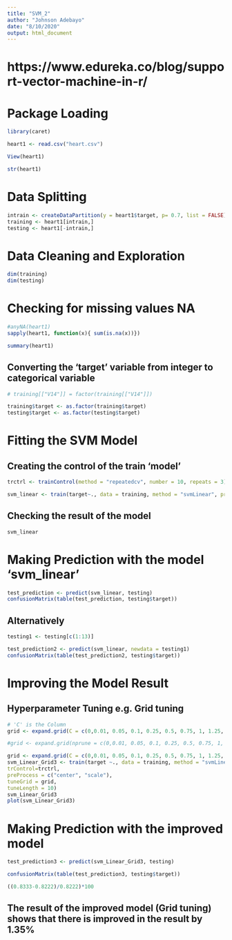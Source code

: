 ```yaml
---
title: "SVM_2"
author: "Johnson Adebayo"
date: "8/10/2020"
output: html_document
---
```


# https://www.edureka.co/blog/support-vector-machine-in-r/

# Package Loading
```r
library(caret)

```

```r

heart1 <- read.csv("heart.csv")
```

```r
View(heart1)

```


```r
str(heart1)

```

# Data Splitting
```r

intrain <- createDataPartition(y = heart1$target, p= 0.7, list = FALSE)
training <- heart1[intrain,]
testing <- heart1[-intrain,]
```

# Data Cleaning and Exploration
```r
dim(training)
dim(testing)

```

# Checking for missing values NA
```r
#anyNA(heart1)
sapply(heart1, function(x){ sum(is.na(x))})
```


```r
summary(heart1)

```

## Converting the 'target' variable from integer to categorical variable
```r
# training[["V14"]] = factor(training[["V14"]])

training$target <- as.factor(training$target)
testing$target <- as.factor(testing$target)

```


# Fitting the SVM Model 

## Creating the control of the train 'model'
```r
trctrl <- trainControl(method = "repeatedcv", number = 10, repeats = 3)


```


```r
svm_linear <- train(target~., data = training, method = "svmLinear", preProcess=c("center","scale"), trControl =trctrl, tuneLength=10 )

```

## Checking the result of the model
```r
svm_linear
```

# Making Prediction with the model 'svm_linear'
```r
test_prediction <- predict(svm_linear, testing)
confusionMatrix(table(test_prediction, testing$target))

```

## Alternatively
```r
testing1 <- testing[c(1:13)]

```


```r
test_prediction2 <- predict(svm_linear, newdata = testing1)
confusionMatrix(table(test_prediction2, testing$target))

```

# Improving the Model Result

## Hyperparameter Tuning e.g. Grid tuning
```r
# 'C' is the Column
grid <- expand.grid(C = c(0,0.01, 0.05, 0.1, 0.25, 0.5, 0.75, 1, 1.25, 1.5, 1.75, 2,5))

#grid <- expand.grid(nprune = c(0,0.01, 0.05, 0.1, 0.25, 0.5, 0.75, 1, 1.25, 1.5, 1.75, 2,5),degree = c(1, 2, 3, 4))

```


```r
grid <- expand.grid(C = c(0,0.01, 0.05, 0.1, 0.25, 0.5, 0.75, 1, 1.25, 1.5, 1.75, 2,5))
svm_Linear_Grid3 <- train(target ~., data = training, method = "svmLinear",
trControl=trctrl,
preProcess = c("center", "scale"),
tuneGrid = grid,
tuneLength = 10)
svm_Linear_Grid3
plot(svm_Linear_Grid3)

```

# Making Prediction with the improved model
```r
test_prediction3 <- predict(svm_Linear_Grid3, testing)

confusionMatrix(table(test_prediction3, testing$target))

```


```r
((0.8333-0.8222)/0.8222)*100

```

## The result of the improved model (Grid tuning) shows that there is improved in the result by 1.35%

```r


```


```r


```


```r


```


```r


```


```r


```


```r


```


```r


```


```r


```




